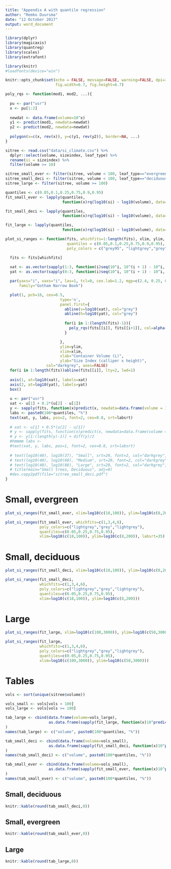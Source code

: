 ```yaml
---
title: "Appendix A with quantile regression"
author: "Remko Duursma"
date: "12 October 2017"
output: word_document
---
```


```r
library(dplyr)
library(magicaxis)
library(quantreg)
library(scales)
library(extrafont)

library(knitr)
#loadfonts(device="win")

knitr::opts_chunk$set(echo = FALSE, message=FALSE, warning=FALSE, dpi=300,
                      fig.width=6.7, fig.height=6.7)

poly_rqs <- function(mod1, mod2, ...){
  
  pu <- par("usr")
  x <- pu[1:2]
  
  newdat <- data.frame(volume=10^x)
  y1 <- predict(mod1, newdata=newdat)
  y2 <- predict(mod2, newdata=newdat)
  
  polygon(x=c(x, rev(x)), y=c(y1, rev(y2)), border=NA, ...)
}

sitree <- read.csv("data/si_climate.csv") %>%
  dplyr::select(volume, sizeindex, leaf_type) %>%
  rename(si = sizeindex) %>%
  filter(volume >= 18)

sitree_small_ever <- filter(sitree, volume < 100, leaf_type=="evergreen")
sitree_small_deci <- filter(sitree, volume < 100, leaf_type=="deciduous")
sitree_large <- filter(sitree, volume >= 100)
```


```r

quantiles <- c(0.05,0.1,0.25,0.75,0.9,0.95)
fit_small_ever <- lapply(quantiles, 
                         function(x)rq(log10(si) ~ log10(volume), data=sitree_small_ever, tau=x))

fit_small_deci <- lapply(quantiles, 
                         function(x)rq(log10(si) ~ log10(volume), data=sitree_small_deci, tau=x))

fit_large <- lapply(quantiles, 
                         function(x)rq(log10(si) ~ log10(volume), data=sitree_large, tau=x))

```

```r

plot_si_ranges <- function(fits, whichfits=1:length(fits), xlim, ylim, labsrt=30,
                           quantiles = c(0.05,0.1,0.25,0.75,0.9,0.95),
                           poly_colors = c("grey95", "lightgrey","grey", "lightgrey", "grey95")){

  fits <- fits[whichfits]
  
  xat <- as.vector(sapply(1:3, function(i)seq(10^i, 10^(i + 1) - 10^i, by=10^i)))
  yat <- as.vector(sapply(0:3, function(i)seq(10^i, 10^(i + 1) - 10^i, by=10^i)))

  par(yaxs="i", xaxs="i", las=1, tcl=0, cex.lab=1.2, mgp=c(2.4, 0.25, 0), cex.axis=0.7, pty='s',
      family="Gotham Narrow Book")

  plot(1, pch=16, cex=0.5, 
                        type='n',
                        panel.first={
                          abline(v=log10(xat), col="grey")
                          abline(h=log10(yat), col="grey")
                          
                          for(i in 1:(length(fits)-1)){
                            poly_rqs(fits[[i]], fits[[i+1]], col=alpha(poly_colors[i], 0.6))
                          }

                        },
                        ylim=ylim,
                        xlim=xlim,
                        xlab="Container Volume (L)",
                        ylab="Size Index (calliper x height)",
                  col="darkgrey", axes=FALSE)
  for(i in 1:length(fits))abline(fits[[i]], lty=2, lwd=1)
  
  axis(1, at=log10(xat), labels=xat)
  axis(2, at=log10(yat), labels=yat)
  box()
  
  u <- par("usr")
  xat <- u[1] + 0.2*(u[2] - u[1])
  y <- sapply(fits, function(x)predict(x, newdata=data.frame(volume = 10^xat)))
  labs <- paste0(100*quantiles, "%")
  text(xat, y, labs, pos=2, font=2, cex=0.8, srt=labsrt)
  
  # xat <- u[1] + 0.5*(u[2] - u[1])
  # y <- sapply(fits, function(x)predict(x, newdata=data.frame(volume = 10^xat)))
  # y <- y[1:(length(y)-1)] + diff(y)/2
  #hmmmm labs <- 
  #text(xat, y, labs, pos=1, font=2, cex=0.8, srt=labsrt)
  
  # text(log10(40), log10(37), "Small", srt=20, font=2, col="darkgrey", adj=0)
  # text(log10(40), log10(60), "Medium", srt=20, font=2, col="darkgrey", adj=0)
  # text(log10(40), log10(88), "Large", srt=20, font=2, col="darkgrey", adj=0)
  # title(main="Small trees, Deciduous", adj=0)
  #dev.copy2pdf(file="sitree_small_deci.pdf")
}

```


# Small, evergreen

```r
plot_si_ranges(fit_small_ever, xlim=log10(c(18,100)), ylim=log10(c(8,200)), labsrt=35)
```

```r
plot_si_ranges(fit_small_ever, whichfits=c(1,3,4,6), 
               poly_colors=c("lightgrey","grey","lightgrey"),
               quantiles=c(0.05,0.25,0.75,0.95),
               xlim=log10(c(18,100)), ylim=log10(c(8,200)), labsrt=35)
```

# Small, deciduous

```r
plot_si_ranges(fit_small_deci, xlim=log10(c(18,100)), ylim=log10(c(8,200)))
```

```r
plot_si_ranges(fit_small_deci, 
               whichfits=c(1,3,4,6), 
               poly_colors=c("lightgrey","grey","lightgrey"),
               quantiles=c(0.05,0.25,0.75,0.95),
               xlim=log10(c(18,100)), ylim=log10(c(8,200)))
```


# Large

```r
plot_si_ranges(fit_large, xlim=log10(c(100,3000)), ylim=log10(c(50,3000)))
```

```r
plot_si_ranges(fit_large, 
               whichfits=c(1,3,4,6), 
               poly_colors=c("lightgrey","grey","lightgrey"),
               quantiles=c(0.05,0.25,0.75,0.95),
               xlim=log10(c(100,3000)), ylim=log10(c(50,3000)))
```


# Tables

```r
vols <- sort(unique(sitree$volume))

vols_small <- vols[vols < 100]
vols_large <- vols[vols >= 100]

tab_large <- cbind(data.frame(volume=vols_large),
                   as.data.frame(sapply(fit_large, function(x)10^predict(x, newdata=data.frame(volume=vols_large))))
)
names(tab_large) <- c("volume", paste0(100*quantiles, "%"))

tab_small_deci <- cbind(data.frame(volume=vols_small),
                   as.data.frame(sapply(fit_small_deci, function(x)10^predict(x, newdata=data.frame(volume=vols_small))))
)
names(tab_small_deci) <- c("volume", paste0(100*quantiles, "%"))

tab_small_ever <- cbind(data.frame(volume=vols_small),
                   as.data.frame(sapply(fit_small_ever, function(x)10^predict(x, newdata=data.frame(volume=vols_small))))
)
names(tab_small_ever) <- c("volume", paste0(100*quantiles, "%"))


```


## Small, deciduous

```r
knitr::kable(round(tab_small_deci,0))
```


## Small, evergreen

```r
knitr::kable(round(tab_small_ever,0))
```



## Large

```r
knitr::kable(round(tab_large,0))
```



